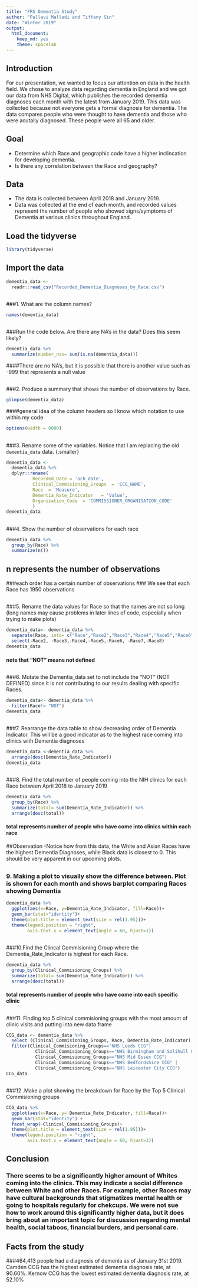 ```yaml
---
title: "FRS Dementia Study"
author: "Pallavi Malladi and Tiffany Sin"
date: "Winter 2019"
output:
  html_document:
    keep_md: yes
    theme: spacelab
---
```

## Introduction
For our presentation, we wanted to focus our attention on data in the health field. We chose to analyze data regarding dementia in England and we got our data from NHS Digital, which publishes the recorded dementia diagnoses each month with the latest from January 2019. This data was collected because not everyone gets a formal diagnosis for dementia. The data compares people who were thought to have dementia and those who were acutally diagnosed. These people were all 65 and older.

## Goal
- Determine which Race and geographic code have a higher inclincation for developing dementia.  
- Is there any correlation between the Race and geography?  

## Data
- The data is collected between April 2018 and January 2019.  
- Data was collected at the end of each month, and recorded values represent the number of people who showed signs/symptoms of Dementia at various clinics throughout England.

## Load the tidyverse
```r
library(tidyverse)
```

## Import the data
```r
dementia_data <- 
  readr::read_csv("Recorded_Dementia_Diagnoses_by_Race.csv")
```

## 
###1. What are the column names? 
```r
names(dementia_data)
```

## 
###Run the code below. Are there any NA's in the data? Does this seem likely?
```r
dementia_data %>% 
  summarize(number_nas= sum(is.na(dementia_data)))
```
####There are no NA's, but it is possible that there is another value such as -999 that represents a null value

## 
###2. Produce a summary that shows the number of observations by Race.
```r
glimpse(dementia_data) 
```
####general idea of the column headers so I know which notation to use within my code

```r
options(width = 8000)
```
## 
###3. Rename some of the variables. Notice that I am replacing the old `dementia_data` data. {.smaller}
```r
dementia_data <- 
  dementia_data %>% 
  dplyr::rename(
          Recorded_Date = 'ach_date',
          Clinical_Commisioning_Groups  = 'CCG_NAME',
          Race  = 'Measure',
          Dementia_Rate_Indicator   = 'Value',
          Organization_Code  = 'COMMISSIONER_ORGANISATION_CODE'
          )
dementia_data
```

## 
###4. Show the number of observations for each race
```r
dementia_data %>% 
  group_by(Race) %>% 
  summarize(n())
```
## n represents the number of observations
###each order has a certain number of observations
### We see that each Race has 1950 observations

##
###5. Rename the data values for Race so that the names are not so long (long names may cause problems in later lines of code, especially when trying to make plots)
```r
dementia_data<- dementia_data %>% 
  separate(Race, into= c("Race","Race2","Race3","Race4","Race5","Race6","Race7", "Race8" ), sep = "_") %>% 
  select(-Race2, -Race3,-Race4,-Race5,-Race6, -Race7,-Race8)
dementia_data
```
#### note that "NOT" means not defined

## 
###6. Mutate the Dementia_data set to not include the "NOT" (NOT DEFINED) since it is not contributing to our results dealing with specific Races.
```r
dementia_data<- dementia_data %>% 
  filter(Race!= "NOT")
dementia_data
```

## 
###7. Rearrange the data table to show decreasing order of Dementia Indicator. This will be a good indicator as to the highest race coming into clinics with Dementia diagnoses
```r
dementia_data <-dementia_data %>%
  arrange(desc(Dementia_Rate_Indicator))
dementia_data
```

## 
###8. Find the total number of people coming into the NIH clinics for each Race between April 2018 to January 2019
```r
dementia_data %>% 
  group_by(Race) %>% 
  summarize(total= sum(Dementia_Rate_Indicator)) %>% 
  arrange(desc(total))
```
#### total represents number of people who have come into clinics within each race

##Observation
-Notice how from this data, the White and Asian Races have the highest Dementia Diagnoses, while Black data is closest to 0. This should be very apparent in our upcoming plots.

##
### 9. Making a plot to visually show the difference between. Plot is shown for each month and shows barplot comparing Races showing Dementia
```r
dementia_data %>% 
  ggplot(aes(x=Race, y=Dementia_Rate_Indicator, fill=Race))+
  geom_bar(stat="identity")+
  theme(plot.title = element_text(size = rel(1.95)))+
  theme(legend.position = "right",
        axis.text.x = element_text(angle = 60, hjust=1))
```

## 
###10.Find the Clincal Commisioning Group where the Dementia_Rate_Indicator is highest for each Race. 
```r
dementia_data %>% 
  group_by(Clinical_Commisioning_Groups) %>% 
  summarize(total= sum(Dementia_Rate_Indicator)) %>% 
  arrange(desc(total)) 
```
#### total represents number of people who have come into each specific clinic

## 
###11. Finding top 5 clinical commisioning groups with the most amount of clinic visits and putting into new data frame
```r
CCG_data <- dementia_data %>% 
  select (Clinical_Commisioning_Groups, Race, Dementia_Rate_Indicator) %>% 
  filter(Clinical_Commisioning_Groups=="NHS Leeds CCG"|
           Clinical_Commisioning_Groups=="NHS Birmingham and Solihull CCG"| 
           Clinical_Commisioning_Groups=="NHS Mid Essex CCG"| 
           Clinical_Commisioning_Groups=="NHS Bedfordshire CCG" | 
           Clinical_Commisioning_Groups=="NHS Leicester City CCG")
CCG_data
```

## 
###12 .Make a plot showing the breakdown for Race by the Top 5 Clinical Commisioning groups
```r
CCG_data %>% 
  ggplot(aes(x=Race, y= Dementia_Rate_Indicator, fill=Race))+
  geom_bar(stat="identity") +
  facet_wrap(~Clinical_Commisioning_Groups)+
  theme(plot.title = element_text(size = rel(1.95)))+
  theme(legend.position = "right",
        axis.text.x = element_text(angle = 60, hjust=1))
```

## Conclusion
### There seems to be a significantly higher amount of Whites coming into the clinics. This may indicate a social difference between White and other Races. For example, other Races may have cultural backgrounds that stigmatizes mental health or going to hospitals regularly for chekcups. We were not sue how to work around this significantly higher data, but it does bring about an important topic for discussion regarding mental health, social taboos, financial burders, and personal care.

## Facts from the study
###464,413 people had a diagnosis of demenia as of January 31st 2019. Camden CCG has the highest estimated dementia diagnosis rate, at 90.60%. Kernow CCG has the lowest estimated dementia diagnosis rate, at 52.10%